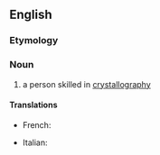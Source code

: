 ==English==

===Etymology===
{{suffix|en|crystallography|er}}

===Noun===
{{en-noun}}

# a person skilled in [[crystallography]]

====Translations====
{{trans-top|a person skilled in crystallography}}
* French: {{t+|fr|cristallographe|m|f}}
{{trans-mid}}
* Italian: {{t|it|cristallografo|m}}
{{trans-bottom}}